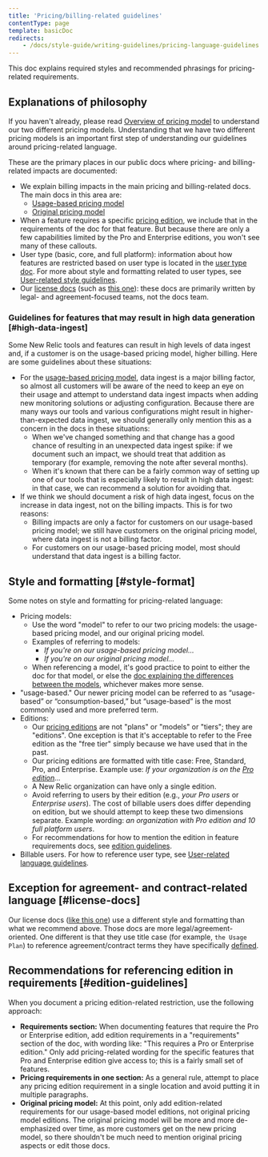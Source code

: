 ```yaml
---
title: 'Pricing/billing-related guidelines'
contentType: page
template: basicDoc
redirects: 
    - /docs/style-guide/writing-guidelines/pricing-language-guidelines
---
```


This doc explains required styles and recommended phrasings for pricing-related requirements.

## Explanations of philosophy

If you haven't already, please read [Overview of pricing model](/docs/accounts/original-accounts-billing/original-product-based-pricing/overview-changes-pricing-user-model) to understand our two different pricing models. Understanding that we have two different pricing models is an important first step of understanding our guidelines around pricing-related language.

These are the primary places in our public docs where pricing- and billing-related impacts are documented:

* We explain billing impacts in the main pricing and billing-related docs. The main docs in this area are:
  * [Usage-based pricing model](/docs/accounts/accounts-billing/new-relic-one-pricing-billing/new-relic-one-pricing-billing/)
  * [Original pricing model](/docs/accounts/original-accounts-billing/product-pricing/product-based-pricing)
* When a feature requires a specific [pricing edition](/docs/accounts/accounts-billing/new-relic-one-pricing-billing/new-relic-one-pricing-billing/#editions), we include that in the requirements of the doc for that feature. But because there are only a few capabilities limited by the Pro and Enterprise editions, you won't see many of these callouts.
* User type (basic, core, and full platform): information about how features are restricted based on user type is located in the [user type doc](/docs/accounts/accounts-billing/new-relic-one-user-management/user-type). For more about style and formatting related to user types, see [User-related style guidelines](/docs/style-guide/word-choice/user-related-language-guidelines).
* Our [license docs](https://docs.newrelic.com/docs/licenses) (such as [this one](/docs/licenses/license-information/usage-plans/new-relic-one-usage-plan-descriptions)): these docs are primarily written by legal- and agreement-focused teams, not the docs team.

### Guidelines for features that may result in high data generation [#high-data-ingest]

Some New Relic tools and features can result in high levels of data ingest and, if a customer is on the usage-based pricing model, higher billing. Here are some guidelines about these situations:

* For the [usage-based pricing model](/docs/accounts/original-accounts-billing/original-product-based-pricing/overview-pricing-models), data ingest is a major billing factor, so almost all customers will be aware of the need to keep an eye on their usage and attempt to understand data ingest impacts when adding new monitoring solutions or adjusting configuration. Because there are many ways our tools and various configurations might result in higher-than-expected data ingest, we should generally only mention this as a concern in the docs in these situations:
  * When we've changed something and that change has a good chance of resulting in an unexpected data ingest spike: if we document such an impact, we should treat that addition as temporary (for example, removing the note after several months).
  * When it's known that there can be a fairly common way of setting up one of our tools that is especially likely to result in high data ingest: in that case, we can recommend a solution for avoiding that.
* If we think we should document a risk of high data ingest, focus on the increase in data ingest, not on the billing impacts. This is for two reasons:
  * Billing impacts are only a factor for customers on our usage-based pricing model; we still have customers on the original pricing model, where data ingest is not a billing factor.
  * For customers on our usage-based pricing model, most should understand that data ingest is a billing factor.

## Style and formatting [#style-format]

Some notes on style and formatting for pricing-related language:

* Pricing models:
  * Use the word "model" to refer to our two pricing models: the usage-based pricing model, and our original pricing model.
  * Examples of referring to models:
    * _If you're on our usage-based pricing model..._
    * _If you're on our original pricing model..._
  * When referencing a model, it's good practice to point to either the doc for that model, or else the [doc explaining the differences between the models](/docs/accounts/original-accounts-billing/original-product-based-pricing/overview-changes-pricing-user-model/#pricing-user-table), whichever makes more sense.
* "usage-based." Our newer pricing model can be referred to as “usage-based” or “consumption-based,” but “usage-based” is the most commonly used and more preferred term.
* Editions:
  * Our [pricing editions](/docs/accounts/accounts-billing/new-relic-one-pricing-billing/new-relic-one-pricing-billing/#editions) are not "plans" or "models" or "tiers"; they are "editions". One exception is that it's acceptable to refer to the Free edition as the "free tier" simply because we have used that in the past. 
  * Our pricing editions are formatted with title case: Free, Standard, Pro, and Enterprise. Example use: _If your organization is on the [Pro edition](/docs/accounts/accounts-billing/new-relic-one-pricing-billing/new-relic-one-pricing-billing/#editions)..._
  * A New Relic organization can have only a single edition.
  * Avoid referring to users by their edition (e.g., _your Pro users_ or _Enterprise users_). The cost of billable users does differ depending on edition, but we should attempt to keep these two dimensions separate. Example wording: _an organization with Pro edition and 10 full platform users_.
  * For recommendations for how to mention the edition in feature requirements docs, see [edition guidelines](#edition-guidelines).
* Billable users. For how to reference user type, see [User-related language guidelines](/docs/style-guide/writing-guidelines/user-related-language-guidelines).

## Exception for agreement- and contract-related language [#license-docs]

Our license docs ([like this one](/docs/licenses/license-information/usage-plans/new-relic-one-usage-plan-descriptions)) use a different style and formatting than what we recommend above. Those docs are more legal/agreement-oriented. One different is that they use title case (for example, `the Usage Plan`) to reference agreement/contract terms they have specifically [defined](/docs/licenses/license-information/product-definitions/legacy-product-definitions).

## Recommendations for referencing edition in requirements [#edition-guidelines]

When you document a pricing edition-related restriction, use the following approach:

* **Requirements section:** When documenting features that require the Pro or Enterprise edition, add edition requirements in a "requirements" section of the doc, with wording like: "This requires a Pro or Enterprise edition." Only add pricing-related wording for the specific features that Pro and Enterprise edition give access to; this is a fairly small set of features.
* **Pricing requirements in one section:** As a general rule, attempt to place any pricing edition requirement in a single location and avoid putting it in multiple paragraphs.
* **Original pricing model:** At this point, only add edition-related requirements for our usage-based model editions, not original pricing model editions. The original pricing model will be more and more de-emphasized over time, as more customers get on the new pricing model, so there shouldn't be much need to mention original pricing aspects or edit those docs.
